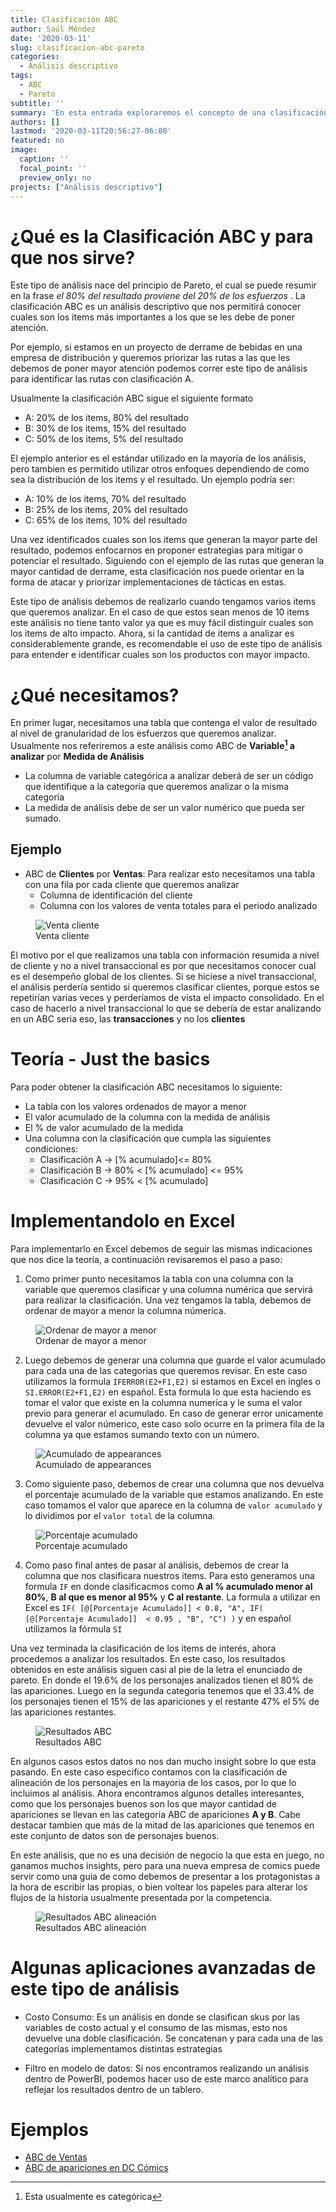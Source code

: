 ```yaml
---
title: Clasificación ABC
author: Saúl Méndez
date: '2020-03-11'
slug: clasificacion-abc-pareto
categories:
  - Análisis descriptivo
tags:
  - ABC
  - Pareto
subtitle: ''
summary: 'En esta entrada exploraremos el concepto de una clasificación ABC, para qué nos puede servir, qué requisitos básicos debemos cumplir y cómo podemos implementar este tipo de análisis en excel.'
authors: []
lastmod: '2020-03-11T20:56:27-06:00'
featured: no
image:
  caption: ''
  focal_point: ''
  preview_only: no
projects: ["Análisis descriptivo"]
---
```




# ¿Qué es la Clasificación ABC y para que nos sirve?

Este tipo de análisis nace del principio de Pareto, el cual se puede resumir en la frase  *el 80% del resultado proviene del 20% de los esfuerzos *. La clasificación ABC es un análisis descriptivo que nos permitirá conocer cuales son los items más importantes a los que se les debe de poner atención.

Por ejemplo, si estamos en un proyecto de derrame de bebidas en una empresa de distribución y queremos priorizar las rutas a las que les debemos de poner mayor atención podemos correr este tipo de análisis para identificar las rutas con clasificación A.

Usualmente la clasificación ABC sigue el siguiente formato

  * A: 20% de los items, 80% del resultado
  * B: 30% de los items, 15% del resultado
  * C: 50% de los items, 5% del resultado

El ejemplo anterior es el estándar utilizado en la mayoría de los análisis, pero tambien es permitido utilizar otros enfoques dependiendo de como sea la distribución de los items y el resultado. Un ejemplo podría ser:

  * A: 10% de los items, 70% del resultado
  * B: 25% de los items, 20% del resultado
  * C: 65% de los items, 10% del resultado


Una vez identificados cuales son los items que generan la mayor parte del resultado, podemos enfocarnos en proponer estrategias para mitigar o potenciar el resultado. Siguiendo con el ejemplo de las rutas que generan la mayor cantidad de derrame, esta clasificación nos puede orientar en la forma de atacar y priorizar implementaciones de tácticas en estas.

Este tipo de análisis debemos de realizarlo cuando tengamos varios items que queremos analizar. En el caso de que estos sean menos de 10 items este análisis no tiene tanto valor ya que es muy fácil distinguir cuales son los items de alto impacto. Ahora, si la cantidad de items a analizar es considerablemente grande, es recomendable el uso de este tipo de análisis para entender e identificar cuales son los productos con mayor impacto.

# ¿Qué necesitamos?

En primer lugar, necesitamos una tabla que contenga el valor de resultado al nivel de granularidad de los esfuerzos que queremos analizar. Usualmente nos referiremos a este análisis como ABC de **Variable^[Esta usualmente es categórica] a analizar** por **Medida de Análisis**

  * La columna de variable categórica a analizar deberá de ser un código que identifique a la categoría que queremos analizar o la misma categoría
  * La medida de análisis debe de ser un valor numérico que pueda ser sumado.

## Ejemplo
  
  * ABC de **Clientes** por **Ventas**: Para realizar esto necesitamos una tabla con una fila por cada cliente que queremos analizar
    * Columna de identificación del cliente 
    * Columna con los valores de venta totales para el periodo analizado
  
![Venta cliente](/post/clasificacion-abc/index_files/venta_cliente.png)    
    
 El motivo por el que realizamos una tabla con información resumida a nivel de cliente y no a nivel transaccional es por que necesitamos conocer cual es el desempeño global de los clientes. Si se hiciese a nivel transaccional, el análisis perdería sentido si queremos clasificar clientes, porque estos se repetirían varias veces y perderíamos de vista el impacto consolidado. En el caso de hacerlo a nivel transaccional lo que se debería de estar analizando en un ABC seria eso, las **transacciones** y no los **clientes**
   
# Teoría - Just the basics

Para poder obtener la clasificación ABC necesitamos lo siguiente:

  * La tabla con los valores ordenados de mayor a menor
  * El valor acumulado de la columna con la medida de análisis
  * El % de valor acumulado de la medida
  * Una columna con la clasificación que cumpla las siguientes condiciones:
    * Clasificación A -> [% acumulado]<= 80%
    * Clasificación B -> 80% < [% acumulado] <= 95%
    * Clasificación C -> 95% < [% acumulado]

# Implementandolo en Excel
Para implementarlo en Excel debemos de seguir las mismas indicaciones que nos dice la teoría, a continuación revisaremos el paso a paso:

  1. Como primer punto necesitamos la tabla con una columna con la variable que queremos clasificar y una columna numérica que servirá para realizar la clasificación. Una vez tengamos la tabla, debemos de ordenar de mayor a menor la columna númerica.
  
![Ordenar de mayor a menor](/post/clasificacion-abc/index_files/Ordenar-mayor-a-menor.png)
  
  2. Luego debemos de generar una columna que guarde el valor acumulado para cada una de las categorias que queremos revisar. En este caso utilizamos la formula `IFERROR(E2+F1,E2)` si estamos en Excel en ingles o `SI.ERROR(E2+F1,E2)` en español. Esta formula lo que esta haciendo es tomar el valor que existe en la columna numerica y le suma el valor previo para generar el acumulado. En caso de generar error unicamente devuelve el valor númerico, este caso solo ocurre en la primera fila de la columna ya que estamos sumando texto con un número.
  
  
![Acumulado de appearances](/post/clasificacion-abc/index_files/Acumulado_apariciones.png)

  3. Como siguiente paso, debemos de crear una columna que nos devuelva el porcentaje acumulado de la variable que estamos analizando. En este caso tomamos el valor que aparece en la columna de `valor acumulado` y lo dividimos por el `valor total` de la columna.
  
  
![Porcentaje acumulado](/post/clasificacion-abc/index_files/pct_acumulado.png)
  
4. Como paso final antes de pasar al análisis, debemos de crear la columna que nos clasificara nuestros items. Para esto generamos una formula `IF` en donde clasificacmos como **A al % acumulado menor al 80%**, **B al que es menor al 95%** y **C al restante**. La formula a utilizar en Excel es `IF( [@[Porcentaje Acumulado]] < 0.8, "A", IF( [@[Porcentaje Acumulado]]  < 0.95 , "B", "C") )` y en español utilizamos la fórmula `SI`

Una vez terminada la clasificación de los items de interés, ahora procedemos a analizar los resultados. En este caso, los resultados obtenidos en este análisis siguen casi al pie de la letra el enunciado de pareto. En donde el 19.6% de los personajes analizados tienen el 80% de las apariciones. Luego en la segunda categoria tenemos que el 33.4% de los personajes tienen el 15% de las apariciones y el restante 47% el 5% de las apariciones restantes.

![Resultados ABC](/post/clasificacion-abc/index_files/clasificacion_abc.png)

  
En algunos casos estos datos no nos dan mucho insight sobre lo que esta pasando. En este caso especifico contamos con la clasificación de alineación de los personajes en la mayoria de los casos, por lo que lo incluimos al análisis. Ahora encontramos algunos detalles interesantes, como que los personajes buenos son los que mayor cantidad de apariciones se llevan en las categoria ABC de apariciones **A y B**. Cabe destacar tambien que más de la mitad de las apariciones que tenemos en este conjunto de datos son de personajes buenos. 

En este análisis, que no es una decisión de negocio la que esta en juego, no ganamos muchos insights, pero para una nueva empresa de comics puede servir como una guia de como debemos de presentar a los protagonistas a la hora de escribir las propias, o bien voltear los papeles para alterar los flujos de la historia usualmente presentada por la competencia.

![Resultados ABC alineación](/post/clasificacion-abc/index_files/buenos_malos_abc.png)


# Algunas aplicaciones avanzadas de este tipo de análisis

  * Costo Consumo: Es un análisis en donde se clasifican skus por las variables de costo actual y el consumo de las mismas, esto nos devuelve una doble clasificación. Se concatenan y para cada una de las categorías implementamos distintas estrategias

  * Filtro en modelo de datos: Si nos encontramos realizando un análisis dentro de PowerBI, podemos hacer uso de este marco analítico para reflejar los resultados dentro de un tablero.
 
# Ejemplos

  * [ABC de Ventas](https://www.dropbox.com/sh/blgr132dtzzc9lw/AACjl-XDW84Y8oQ5JPB0TLdca?dl=0)
  * [ABC de apariciones en DC Cómics](https://www.dropbox.com/s/edhcm5nvsn7lzrn/ABC%20Ventas.xlsx?dl=0)
